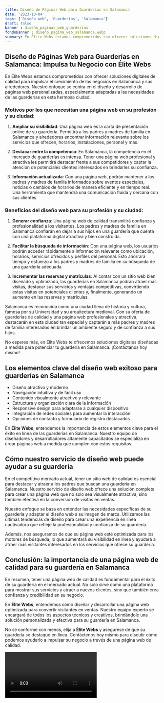 ```yaml
---
title: Diseño de Páginas Web para Guarderías en Salamanca
date: '2023-10-04'
tags: ['Diseño web', 'Guarderías', 'Salamanca']
draft: false
banner : diseño_paginas_web_guarderías
fondoBanner : diseño_pagina_web_salamanca.webp
summary: En Élite Webs estamos comprometidos con ofrecer soluciones digitales de calidad para impulsar el crecimiento de los negocios en Salamanca y sus alrededores. Nuestro enfoque se centra en el diseño y desarrollo de páginas web personalizadas, especialmente adaptadas a las necesidades de las guarderías en esta hermosa ciudad.
---
```


## Diseño de Páginas Web para Guarderías en Salamanca: Impulsa tu Negocio con Élite Webs

En Élite Webs estamos comprometidos con ofrecer soluciones digitales de calidad para impulsar el crecimiento de los negocios en Salamanca y sus alrededores. Nuestro enfoque se centra en el diseño y desarrollo de páginas web personalizadas, especialmente adaptadas a las necesidades de las guarderías en esta hermosa ciudad.

### Motivos por los que necesitan una página web en su profesión y su ciudad:

1. **Ampliar su visibilidad**: Una página web es la carta de presentación online de su guardería. Permitirá a los padres y madres de familia en Salamanca y alrededores encontrar información relevante sobre los servicios que ofrecen, horarios, instalaciones, personal y más.

2. **Destacar entre la competencia**: En Salamanca, la competencia en el mercado de guarderías es intensa. Tener una página web profesional y atractiva les permitirá destacar frente a sus competidores y captar la atención de potenciales clientes interesados en brindarles su confianza.

3. **Información actualizada**: Con una página web, podrán mantener a los padres y madres de familia informados sobre eventos especiales, noticias o cambios de horarios de manera eficiente y en tiempo real. Una herramienta que mantendrá una comunicación fluida y cercana con sus clientes.

### Beneficios del diseño web para su profesión y su ciudad:

1. **Generar confianza**: Una página web de calidad transmitirá confianza y profesionalidad a los visitantes. Los padres y madres de familia en Salamanca confiarán en dejar a sus hijos en una guardería que cuenta con una plataforma digital atractiva y bien construida.

2. **Facilitar la búsqueda de información**: Con una página web, los usuarios podrán acceder rápidamente a información relevante como ubicación, horarios, servicios ofrecidos y perfiles del personal. Esto ahorrará tiempo y esfuerzo a los padres y madres de familia en su búsqueda de una guardería adecuada.

3. **Incrementar las reservas y matrículas**: Al contar con un sitio web bien diseñado y optimizado, las guarderías en Salamanca podrán atraer más visitas, destacar sus servicios y ventajas competitivas, convirtiendo estas visitas en potenciales clientes y, finalmente, generando un aumento en las reservas y matrículas.

Salamanca es reconocida como una ciudad llena de historia y cultura, famosa por su Universidad y su arquitectura medieval. Con su oferta de guarderías de calidad y una página web profesionales y atractiva, destacarán en esta ciudad tan especial y captarán a más padres y madres de familia interesados en brindar un ambiente seguro y de confianza a sus hijos.

No esperes más, en Élite Webs te ofrecemos soluciones digitales diseñadas a medida para potenciar tu guardería en Salamanca. ¡Contáctanos hoy mismo!

<GifSeo />

<Cta />

## Los elementos clave del diseño web exitoso para guarderías en Salamanca

- Diseño atractivo y moderno
- Navegación intuitiva y de fácil uso
- Contenido visualmente atractivo y relevante
- Estructura y organización clara de la información
- Responsive design para adaptarse a cualquier dispositivo
- Integración de redes sociales para aumentar la interacción
- Opciones de contacto y formulario de registro destacados

En **Élite Webs**, entendemos la importancia de estos elementos clave para el éxito en línea de las guarderías en Salamanca. Nuestro equipo de diseñadores y desarrolladores altamente capacitados se especializa en crear páginas web a medida que cumplen con estos requisitos.

## Cómo nuestro servicio de diseño web puede ayudar a su guardería

En el competitivo mercado actual, tener un sitio web de calidad es esencial para destacar y atraer a los padres que buscan una guardería en Salamanca. Nuestro servicio de diseño web ofrece una solución completa para crear una página web que no solo sea visualmente atractiva, sino también efectiva en la conversión de visitas en ventas.

Nuestro enfoque se basa en entender las necesidades específicas de su guardería y adaptar el diseño web a su imagen de marca. Utilizamos las últimas tendencias de diseño para crear una experiencia en línea cautivadora que refleje la profesionalidad y confianza de su guardería.

Además, nos aseguramos de que su página web esté optimizada para los motores de búsqueda, lo que aumentará su visibilidad en línea y ayudará a atraer más visitantes interesados en los servicios que ofrece su guardería.

## Conclusión: la importancia de una página web de calidad para su guardería en Salamanca

En resumen, tener una página web de calidad es fundamental para el éxito de su guardería en el mercado actual. No solo sirve como una plataforma para mostrar sus servicios y atraer a nuevos clientes, sino que también crea confianza y credibilidad en su negocio.

En **Élite Webs**, entendemos cómo diseñar y desarrollar una página web optimizada para convertir visitantes en ventas. Nuestro equipo experto se encargará de todos los aspectos técnicos y creativos, brindándole una solución personalizada y efectiva para su guardería en Salamanca.

No se conforme con menos, elija a **Élite Webs** y asegúrese de que su guardería se destaque en línea. Contáctenos hoy mismo para discutir cómo podemos ayudarlo a impulsar su negocio a través de una página web de calidad.

<Video />

<CtaBot job='Guarderías' city='Salamanca'/>

<Gmaps query='Salamanca+españa+maps' />